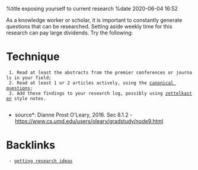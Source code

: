%title exposing yourself to current research
%date 2020-06-04 16:52

As a knowledge worker or scholar, it is important to constantly generate questions that can
be researched. Setting aside weekly time for this research can pay large dividends. Try the
following:

= Technique =

  1. Read at least the abstracts from the premier conferences or journals in your field;
  2. Read at least 1 or 2 articles actively, using the [[101|canonical questions]];
  3. Add these findings to your research log, possibly using [[54|zettelkasten]] style notes.
             
*source*: Dianne Prost O'Leary, 2016. Sec 8.1.2  - https://www.cs.umd.edu/users/oleary/gradstudy/node9.html

= Backlinks =
  - [[100|getting research ideas]]

